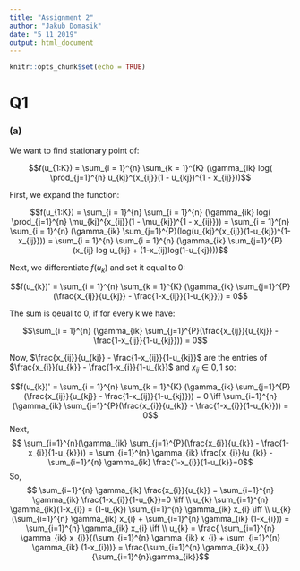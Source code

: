```yaml
---
title: "Assignment 2"
author: "Jakub Domasik"
date: "5 11 2019"
output: html_document
---
```


```r
knitr::opts_chunk$set(echo = TRUE)
```

# Q1
### (a)

We want to find stationary point of:

$$f(u_{1:K}) = \sum_{i = 1}^{n} \sum_{k = 1}^{K} (\gamma_{ik} log( \prod_{j=1}^{n} u_{kj}^{x_{ij}}(1 - u_{kj})^{1 - x_{ij}}))$$

First, we expand the function:

$$f(u_{1:K}) = \sum_{i = 1}^{n} \sum_{i = 1}^{n} (\gamma_{ik} log( \prod_{j=1}^{n} \mu_{kj}^{x_{ij}}(1 - \mu_{kj})^{1 - x_{ij}})) = \sum_{i = 1}^{n} \sum_{i = 1}^{n} (\gamma_{ik} \sum_{j=1}^{P}(log(u_{kj}^{x_{ij}}(1-u_{kj})^{1-x_{ij}}))
=  \sum_{i = 1}^{n} \sum_{i = 1}^{n} (\gamma_{ik} \sum_{j=1}^{P}(x_{ij} log u_{kj} + (1-x_{ij}log(1-u_{kj})))$$

Next, we differentiate $f(u_{k})$ and set it equal to $0$:

$$f(u_{k})' =  \sum_{i = 1}^{n} \sum_{k = 1}^{K} (\gamma_{ik} \sum_{j=1}^{P}(\frac{x_{ij}}{u_{kj}} - \frac{1-x_{ij}}{1-u_{kj}})) = 0$$

The sum is qeual to 0, if for every k we have: 

 $$\sum_{i = 1}^{n} (\gamma_{ik} \sum_{j=1}^{P}(\frac{x_{ij}}{u_{kj}} - \frac{1-x_{ij}}{1-u_{kj}})) = 0$$
 
 Now, $\frac{x_{ij}}{u_{kj}} - \frac{1-x_{ij}}{1-u_{kj}}$
 are the entries of $\frac{x_{i}}{u_{k}} - \frac{1-x_{i}}{1-u_{k}}$  and  $x_{ij} \in {0,1}$ so:
 
 $$f(u_{k})' =  \sum_{i = 1}^{n} \sum_{k = 1}^{K} (\gamma_{ik} \sum_{j=1}^{P}(\frac{x_{ij}}{u_{kj}} - \frac{1-x_{ij}}{1-u_{kj}})) = 0 \iff \sum_{i=1}^{n}(\gamma_{ik} \sum_{j=1}^{P}(\frac{x_{i}}{u_{k}} - \frac{1-x_{i}}{1-u_{k}})) = 0$$
 Next, 
 $$ \sum_{i=1}^{n}(\gamma_{ik} \sum_{j=1}^{P}(\frac{x_{i}}{u_{k}} - \frac{1-x_{i}}{1-u_{k}})) = 
 \sum_{i=1}^{n} \gamma_{ik} \frac{x_{i}}{u_{k}} - \sum_{i=1}^{n} \gamma_{ik} \frac{1-x_{i}}{1-u_{k}}=0$$
 So,
 $$ \sum_{i=1}^{n} \gamma_{ik} \frac{x_{i}}{u_{k}} = \sum_{i=1}^{n} \gamma_{ik} \frac{1-x_{i}}{1-u_{k}}=0 \iff \\ u_{k} \sum_{i=1}^{n} \gamma_{ik}(1-x_{i}) = (1-u_{k}) \sum_{i=1}^{n} \gamma_{ik} x_{i} \iff \\
 u_{k}(\sum_{i=1}^{n} \gamma_{ik} x_{i} + \sum_{i=1}^{n} \gamma_{ik} (1-x_{i})) = \sum_{i=1}^{n} \gamma_{ik} x_{i} \iff \\ u_{k} = \frac{ \sum_{i=1}^{n} \gamma_{ik} x_{i}}{(\sum_{i=1}^{n} \gamma_{ik} x_{i} + \sum_{i=1}^{n} \gamma_{ik} (1-x_{i}))} = \frac{\sum_{i=1}^{n} \gamma_{ik}x_{i}}{\sum_{i=1}^{n}\gamma_{ik}}$$
 